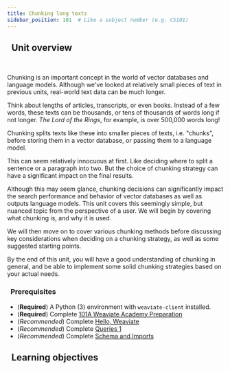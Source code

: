 ```yaml
---
title: Chunking long texts
sidebar_position: 101  # Like a subject number (e.g. CS101)
---
```


## <i class="fa-solid fa-chalkboard-user"></i>&nbsp;&nbsp;Unit overview


<PreviewUnit />


<!-- <ReactPlayer className="react-player" url='https://youtu.be/FU7l5pr2FmU' controls='true'/> -->
<br/>

<!-- :::warning TODO
Intro video here
::: -->

<!-- Provide context for this course, in addition to the concrete learning goals and outcomes. Why would someone want to do this unit? -->

Chunking is an important concept in the world of vector databases and language models. Although we've looked at relatively small pieces of text in previous units, real-world text data can be much longer.

Think about lengths of articles, transcripts, or even books. Instead of a few words, these texts can be thousands, or tens of thousands of words long if not longer. *The Lord of the Rings*, for example, is over 500,000 words long!

Chunking splits texts like these into smaller pieces of texts, i.e. "chunks", before storing them in a vector database, or passing them to a language model.

This can seem relatively innocuous at first. Like deciding where to split a sentence or a paragraph into two. But the choice of chunking strategy can have a significant impact on the final results.

Although this may seem glance, chunking decisions can significantly impact the search performance and behavior of vector databases as well as outputs language models. This unit covers this seemingly simple, but nuanced topic from the perspective of a user. We will begin by covering what chunking is, and why it is used.

We will then move on to cover various chunking methods before discussing key considerations when deciding on a chunking strategy, as well as some suggested starting points.

By the end of this unit, you will have a good understanding of chunking in general, and be able to implement some solid chunking strategies based on your actual needs.

### <i class="fa-solid fa-clipboard-list-check"></i>&nbsp;&nbsp;Prerequisites

- (**Required**) A Python (3) environment with `weaviate-client` installed.
- (**Required**) Complete [101A Weaviate Academy Preparation](../../zero_to_mvp/setup.mdx)
- (*Recommended*) Complete [Hello, Weaviate](../../zero_to_mvp/101_hello_weaviate/index.mdx)
- (*Recommended*) Complete [Queries 1](../../zero_to_mvp/102_queries_1/index.mdx)
- (*Recommended*) Complete [Schema and Imports](../../zero_to_mvp/103_schema_and_imports/index.mdx)

## <i class="fa-solid fa-chalkboard-user"></i>&nbsp;&nbsp;Learning objectives


<LearningGoalsExp />


<LearningGoals unitName="chunking"/>


<GiscusDocComment />
